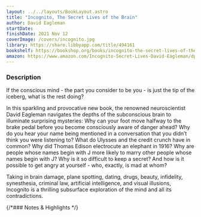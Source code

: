 ```yaml
---
layout: ../../layouts/BookLayout.astro
title: "Incognito, The Secret Lives of the Brain"
author: David Eagleman
startDate:
finishDate: 2021 Nov 12
coverImage: /covers/incognito.jpg
library: https://share.libbyapp.com/title/494161
bookshelf: https://bookshop.org/books/incognito-the-secret-lives-of-the-brain/9780307389923
amazon: https://www.amazon.com/Incognito-Secret-Lives-David-Eagleman/dp/0307389928/
---
```


<ReadingTime
  startDate  = {frontmatter.startDate}
  finishDate = {frontmatter.finishDate}
/>

### Description
If the conscious mind - the part you consider to be you - is just the tip of the iceberg, what is the rest doing?

In this sparkling and provocative new book, the renowned neuroscientist David Eagleman navigates the depths of the subconscious brain to illuminate surprising mysteries: Why can your foot move halfway to the brake pedal before you become consciously aware of danger ahead? Why do you hear your name being mentioned in a conversation that you didn’t think you were listening to? What do Ulysses and the credit crunch have in common? Why did Thomas Edison electrocute an elephant in 1916? Why are people whose names begin with J more likely to marry other people whose names begin with J? Why is it so difficult to keep a secret? And how is it possible to get angry at yourself - who, exactly, is mad at whom?

Taking in brain damage, plane spotting, dating, drugs, beauty, infidelity, synesthesia, criminal law, artificial intelligence, and visual illusions, Incognito is a thrilling subsurface exploration of the mind and all its contradictions.

{/*### Notes & Highlights */}

<Fragment slot="buy">
  <BuyBook
    library   = {frontmatter.library}
    bookshelf = {frontmatter.bookshelf}
    amazon    = {frontmatter.amazon}
  />
</Fragment>
